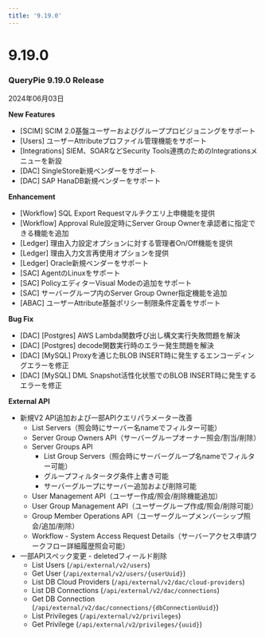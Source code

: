 ```yaml
---
title: '9.19.0'
---
```


# 9.19.0

### QueryPie 9.19.0 Release

2024年06月03日


**New Features**

* [SCIM] SCIM 2.0基盤ユーザーおよびグループプロビジョニングをサポート
* [Users] ユーザーAttributeプロファイル管理機能をサポート
* [Integrations] SIEM、SOARなどSecurity Tools連携のためのIntegrationsメニューを新設
* [DAC] SingleStore新規ベンダーをサポート
* [DAC] SAP HanaDB新規ベンダーをサポート


**Enhancement**

* [Workflow] SQL Export Requestマルチクエリ上申機能を提供
* [Workflow] Approval Rule設定時にServer Group Ownerを承認者に指定できる機能を追加
* [Ledger] 理由入力設定オプションに対する管理者On/Off機能を提供
* [Ledger] 理由入力文言再使用オプションを提供
* [Ledger] Oracle新規ベンダーをサポート
* [SAC] AgentのLinuxをサポート
* [SAC] PolicyエディターVisual Modeの追加をサポート
* [SAC] サーバーグループ内のServer Group Owner指定機能を追加
* [ABAC] ユーザーAttribute基盤ポリシー制限条件定義をサポート


**Bug Fix**

* [DAC] [Postgres] AWS Lambda関数呼び出し構文実行失敗問題を解決
* [DAC] [Postgres] decode関数実行時のエラー発生問題を解決
* [DAC] [MySQL] Proxyを通じたBLOB INSERT時に発生するエンコーディングエラーを修正
* [DAC] [MySQL] DML Snapshot活性化状態でのBLOB INSERT時に発生するエラーを修正


**External API**

* 新規V2 API追加および一部APIクエリパラメーター改善
    * List Servers（照会時にサーバー名nameでフィルター可能）
    * Server Group Owners API（サーバーグループオーナー照会/割当/削除）
    * Server Groups API
        * List Group Servers（照会時にサーバーグループ名nameでフィルター可能）
        * グループフィルタータグ条件上書き可能
        * サーバーグループにサーバー追加および削除可能
    * User Management API（ユーザー作成/照会/削除機能追加）
    * User Group Management API（ユーザーグループ作成/照会/削除可能）
    * Group Member Operations API（ユーザーグループメンバーシップ照会/追加/削除）
    * Workflow - System Access Request Details（サーバーアクセス申請ワークフロー詳細履歴照会可能）
* 一部APIスペック変更 - deletedフィールド削除
    * List Users (`/api/external/v2/users`)
    * Get User (`/api/external/v2/users/{userUuid}`)
    * List DB Cloud Providers (`/api/external/v2/dac/cloud-providers`)
    * List DB Connections (`/api/external/v2/dac/connections`)
    * Get DB Connection (`/api/external/v2/dac/connections/{dbConnectionUuid}`)
    * List Privileges (`/api/external/v2/privileges`)
    * Get Privilege (`/api/external/v2/privileges/{uuid}`)
